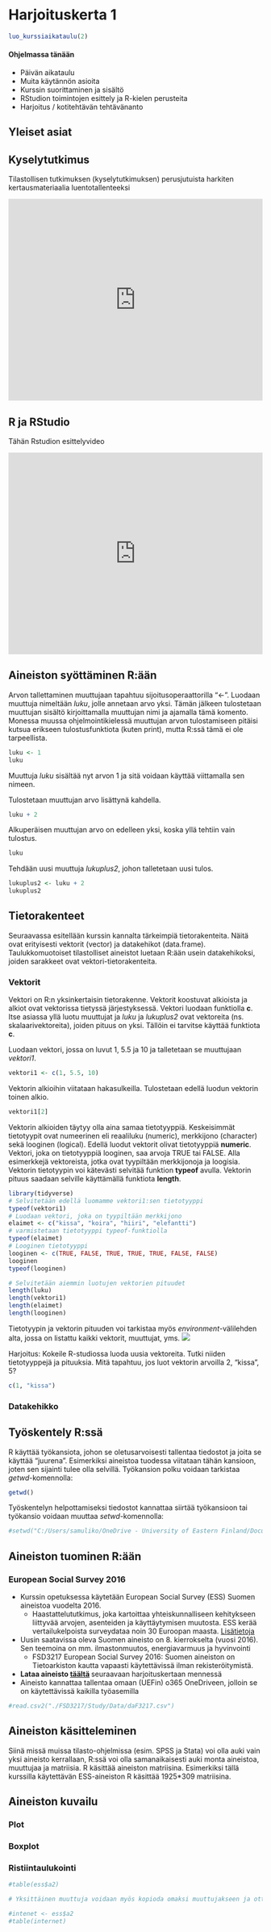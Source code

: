 # Harjoituskerta 1

```r

luo_kurssiaikataulu(2)
```

#### Ohjelmassa tänään {-}

- Päivän aikataulu
- Muita käytännön asioita
- Kurssin suorittaminen ja sisältö
- RStudion toimintojen esittely ja R-kielen perusteita
- Harjoitus / kotitehtävän tehtävänanto

## Yleiset asiat

## Kyselytutkimus
 
```{=html}
<p>Tilastollisen tutkimuksen (kyselytutkimuksen) perusjutuista harkiten kertausmateriaalia luentotallenteeksi</p>
<iframe width="100%" height="400"
  src="https://www.youtube.com/embed/cNXO6znx7PI"
  frameborder="0" allow="autoplay; encrypted-media"
  allowfullscreen></iframe>
```

## R ja RStudio

```{=html}
<p>Tähän Rstudion esittelyvideo</p>
<iframe width="100%" height="400"
  src="https://www.youtube.com/embed/lVKMsaWju8w"
  frameborder="0" allow="autoplay; encrypted-media"
  allowfullscreen></iframe>
```


## Aineiston syöttäminen R:ään

Arvon tallettaminen muuttujaan tapahtuu sijoitusoperaattorilla "<-". Luodaan 
muuttuja nimeltään *luku*, jolle annetaan arvo yksi. Tämän jälkeen tulostetaan muuttujan 
sisältö kirjoittamalla muuttujan nimi ja ajamalla tämä komento. Monessa muussa ohjelmointikielessä
muuttujan arvon tulostamiseen pitäisi kutsua erikseen tulostusfunktiota (kuten print), 
mutta R:ssä tämä ei ole tarpeellista.

```r
luku <- 1
luku
```
Muuttuja *luku* sisältää nyt arvon 1 ja sitä voidaan käyttää viittamalla sen nimeen.

Tulostetaan muuttujan arvo lisättynä kahdella.
```r
luku + 2
```

Alkuperäisen muuttujan arvo on edelleen yksi, koska yllä tehtiin vain tulostus.

```r
luku
```

Tehdään uusi muuttuja *lukuplus2*, johon talletetaan uusi tulos.

```r
lukuplus2 <- luku + 2
lukuplus2
```

## Tietorakenteet

Seuraavassa esitellään kurssin kannalta tärkeimpiä tietorakenteita. Näitä ovat erityisesti vektorit (vector) ja datakehikot (data.frame). Taulukkomuotoiset tilastolliset aineistot luetaan R:ään usein datakehikoksi, joiden sarakkeet ovat vektori-tietorakenteita. 

### Vektorit

Vektori on R:n yksinkertaisin tietorakenne. Vektorit koostuvat alkioista ja alkiot ovat
vektorissa tietyssä järjestyksessä. Vektori luodaan funktiolla **c**. Itse asiassa yllä
luotu muuttujat ja *luku* ja *lukuplus2* ovat vektoreita (ns. skalaarivektoreita),
joiden pituus on yksi. Tällöin ei tarvitse käyttää funktiota **c**.

Luodaan vektori, jossa on luvut 1, 5.5 ja 10 ja talletetaan se muuttujaan *vektori1*.
```r
vektori1 <- c(1, 5.5, 10)
```

Vektorin alkioihin viitataan hakasulkeilla. Tulostetaan edellä luodun vektorin toinen alkio.

```r
vektori1[2]
```

Vektorin alkioiden täytyy olla aina samaa tietotyyppiä. Keskeisimmät tietotyypit
ovat numeerinen eli reaaliluku (numeric), merkkijono (character) sekä looginen (logical). Edellä luodut
vektorit olivat tietotyyppiä **numeric**. Vektori, joka on tietotyyppiä looginen, saa arvoja TRUE tai FALSE. 
Alla esimerkkejä vektoreista, jotka ovat tyypiltään merkkijonoja ja loogisia.
Vektorin tietotyypin voi kätevästi selvitää funktion **typeof** avulla. Vektorin pituus
saadaan selville käyttämällä funktiota **length**.

```r
library(tidyverse)
# Selvitetään edellä luomamme vektori1:sen tietotyyppi
typeof(vektori1)
# Luodaan vektori, joka on tyypiltään merkkijono
elaimet <- c("kissa", "koira", "hiiri", "elefantti")
# varmistetaan tietotyyppi typeof-funktiolla
typeof(elaimet)
# Looginen tietotyyppi
looginen <- c(TRUE, FALSE, TRUE, TRUE, TRUE, FALSE, FALSE)
looginen
typeof(looginen)

# Selvitetään aiemmin luotujen vektorien pituudet
length(luku)
length(vektori1)
length(elaimet)
length(looginen)
```

Tietotyypin ja vektorin pituuden voi tarkistaa myös *environment*-välilehden alta, jossa on listattu kaikki vektorit, muuttujat, yms. 
![](_book/images/tietorakenteet.png)

:::{.tehtava}
[Harjoitus:]{.harj_teksti} Kokeile R-studiossa luoda uusia vektoreita. 
Tutki niiden tietotyyppejä ja pituuksia. Mitä tapahtuu, jos luot vektorin arvoilla 2, "kissa", 5?
::: 

```r
c(1, "kissa")

```


### Datakehikko

## Työskentely R:ssä

R käyttää työkansiota, johon se oletusarvoisesti tallentaa tiedostot ja joita se käyttää "juurena". Esimerkiksi aineistoa tuodessa viitataan tähän kansioon, joten sen sijainti tulee olla selvillä. Työkansion polku voidaan tarkistaa *getwd*-komennolla:

``` r
getwd()
```

Työskentelyn helpottamiseksi tiedostot kannattaa siirtää työkansioon tai työkansio voidaan muuttaa *setwd*-komennolla:
``` r
#setwd("C:/Users/samuliko/OneDrive - University of Eastern Finland/Documents/R_kurssi")
```

## Aineiston tuominen R:ään

### European Social Survey 2016

- Kurssin opetuksessa käytetään European Social Survey (ESS) Suomen aineistoa vuodelta 2016.
  - Haastattelututkimus, joka kartoittaa yhteiskunnalliseen kehitykseen liittyvää arvojen, asenteiden ja käyttäytymisen muutosta. ESS kerää vertailukelpoista surveydataa noin 30 Euroopan maasta. [Lisätietoja](https://www.fsd.tuni.fi/fi/aineistot/kansainvalisia-aineistosarjoja/european-social-survey/)
- Uusin saatavissa oleva Suomen aineisto on 8. kierrokselta (vuosi 2016). Sen teemoina on mm. ilmastonmuutos, energiavarmuus ja hyvinvointi
  - FSD3217 European Social Survey 2016: Suomen aineiston on Tietoarkiston kautta vapaasti käytettävissä ilman rekisteröitymistä.
- **Lataa aineisto [täältä](http://urn.fi/urn:nbn:fi:fsd:T-FSD3217) ** seuraavaan harjoituskertaan mennessä 
- Aineisto kannattaa tallentaa omaan (UEFin) o365 OneDriveen, jolloin se on käytettävissä kaikilla työasemilla

``` r
#read.csv2("./FSD3217/Study/Data/daF3217.csv")
```

## Aineiston käsitteleminen

Siinä missä muissa tilasto-ohjelmissa (esim. SPSS ja Stata) voi olla auki vain yksi aineisto kerrallaan, R:ssä voi olla samanaikaisesti auki monta aineistoa, muuttujaa ja matriisia. R käsittää aineiston matriisina. Esimerkiksi tällä kurssilla käytettävän ESS-aineiston R käsittää 1925*309 matriisina.

## Aineiston kuvailu

### Plot

### Boxplot

### Ristiintaulukointi

```r
#table(ess$a2)

# Yksittäinen muuttuja voidaan myös kopioda omaksi muuttujakseen ja ottaa frekvenssit siitä

#intenet <- ess$a2
#table(internet)
```